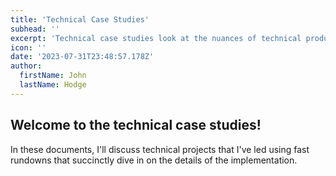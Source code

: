 ```yaml
---
title: 'Technical Case Studies'
subhead: ''
excerpt: 'Technical case studies look at the nuances of technical product management initiatives I’ve led.'
icon: ''
date: '2023-07-31T23:48:57.178Z'
author:
  firstName: John
  lastName: Hodge
---
```



## Welcome to the technical case studies!

In these documents, I'll discuss technical projects that I've led using fast rundowns that succinctly dive in on the details of the implementation.

<GlobalCallout
  message='
This website is pretty new and new content is being added regularly, please check back for more case studies! 
'
  type='alert'
/>
